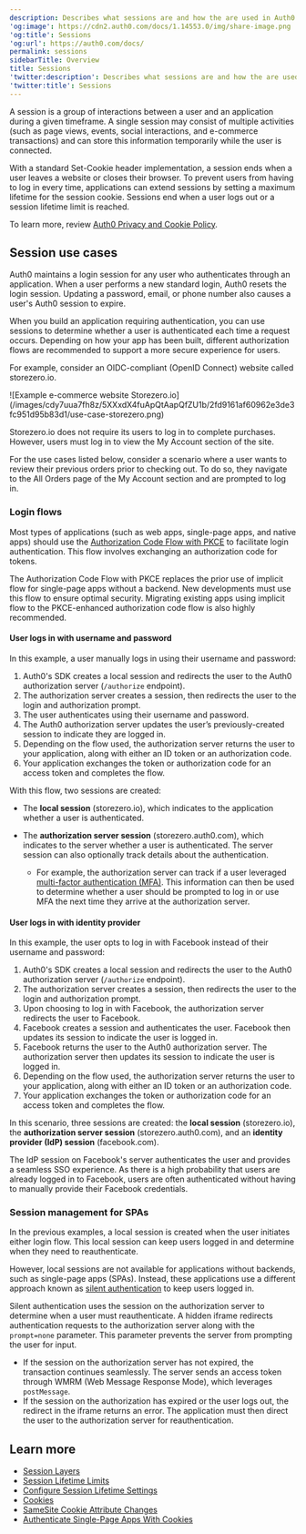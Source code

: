 ```yaml
---
description: Describes what sessions are and how the are used in Auth0.
'og:image': https://cdn2.auth0.com/docs/1.14553.0/img/share-image.png
'og:title': Sessions
'og:url': https://auth0.com/docs/
permalink: sessions
sidebarTitle: Overview
title: Sessions
'twitter:description': Describes what sessions are and how the are used in Auth0.
'twitter:title': Sessions
---
```

A session is a group of interactions between a user and an application during a given timeframe. A single session may consist of multiple activities (such as page views, events, social interactions, and e-commerce transactions) and can store this information temporarily while the user is connected.

With a standard Set-Cookie header implementation, a session ends when a user leaves a website or closes their browser. To prevent users from having to log in every time, applications can extend sessions by setting a maximum lifetime for the <Tooltip tip="Session Cookie: Entity that, when present, allows the user to be considered authenticated." cta="View Glossary" href="/docs/glossary?term=session+cookie">session cookie</Tooltip>. Sessions end when a user logs out or a session lifetime limit is reached.

To learn more, review [Auth0 Privacy and Cookie Policy](https://auth0.com/privacy).

## Session use cases

Auth0 maintains a login session for any user who authenticates through an application. When a user performs a new standard login, Auth0 resets the login session. Updating a password, email, or phone number also causes a user's Auth0 session to expire.

When you build an application requiring authentication, you can use sessions to determine whether a user is authenticated each time a request occurs. Depending on how your app has been built, different <Tooltip tip="Authorization Flow: Authorization grant (or workflow) specified in the OAuth 2.0 framework." cta="View Glossary" href="/docs/glossary?term=authorization+flows">authorization flows</Tooltip> are recommended to support a more secure experience for users.

For example, consider an OIDC-compliant (<Tooltip tip="OpenID: Open standard for authentication that allows applications to verify users' identities without collecting and storing login information." cta="View Glossary" href="/docs/glossary?term=OpenID">OpenID</Tooltip> Connect) website called storezero.io.

<Frame>![Example e-commerce website Storezero.io](/images/cdy7uua7fh8z/5XXxdX4fuApQtAapQfZU1b/2fd9161af60962e3de3fc951d95b83d1/use-case-storezero.png)</Frame>

Storezero.io does not require its users to log in to complete purchases. However, users must log in to view the My Account section of the site.

For the use cases listed below, consider a scenario where a user wants to review their previous orders prior to checking out. To do so, they navigate to the All Orders page of the My Account section and are prompted to log in.

### Login flows

Most types of applications (such as web apps, single-page apps, and native apps) should use the [Authorization Code Flow with PKCE](/docs/get-started/authentication-and-authorization-flow/authorization-code-flow-with-pkce) to facilitate login authentication. This flow involves exchanging an authorization code for tokens.

<Callout icon="file-lines" color="#0EA5E9" iconType="regular">

The Authorization Code Flow with PKCE replaces the prior use of implicit flow for single-page apps without a backend. New developments must use this flow to ensure optimal security. Migrating existing apps using implicit flow to the PKCE-enhanced authorization code flow is also highly recommended.

</Callout>

#### User logs in with username and password

In this example, a user manually logs in using their username and password:

1. Auth0's SDK creates a local session and redirects the user to the Auth0 authorization server (`/authorize` endpoint).
2. The authorization server creates a session, then redirects the user to the login and authorization prompt.
3. The user authenticates using their username and password.
4. The Auth0 authorization server updates the user’s previously-created session to indicate they are logged in.
5. Depending on the flow used, the authorization server returns the user to your application, along with either an ID token or an authorization code.
6. Your application exchanges the token or authorization code for an access token and completes the flow.

With this flow, two sessions are created:

* The **local session** (storezero.io), which indicates to the application whether a user is authenticated.
* The **<Tooltip tip="Authorization Server: Centralized server that contributes to defining the boundaries of a user’s access. For example, your authorization server can control the data, tasks, and features available to a user." cta="View Glossary" href="/docs/glossary?term=authorization+server">authorization server</Tooltip> session** (storezero.auth0.com), which indicates to the server whether a user is authenticated. The server session can also optionally track details about the authentication.

  + For example, the authorization server can track if a user leveraged [multi-factor authentication (MFA)](/docs/secure/multi-factor-authentication). This information can then be used to determine whether a user should be prompted to log in or use MFA the next time they arrive at the authorization server.

#### User logs in with identity provider

In this example, the user opts to log in with Facebook instead of their username and password:

1. Auth0's SDK creates a local session and redirects the user to the Auth0 authorization server (`/authorize` endpoint).
2. The authorization server creates a session, then redirects the user to the login and authorization prompt.
3. Upon choosing to log in with Facebook, the authorization server redirects the user to Facebook.
4. Facebook creates a session and authenticates the user. Facebook then updates its session to indicate the user is logged in.
5. Facebook returns the user to the Auth0 authorization server. The authorization server then updates its session to indicate the user is logged in.
6. Depending on the flow used, the authorization server returns the user to your application, along with either an ID token or an authorization code.
7. Your application exchanges the token or authorization code for an access token and completes the flow.

In this scenario, three sessions are created: the **local session** (storezero.io), the **authorization server session** (storezero.auth0.com), and an **<Tooltip tip="Identity Provider (IdP): Service that stores and manages digital identities." cta="View Glossary" href="/docs/glossary?term=identity+provider">identity provider</Tooltip> (IdP) session** (facebook.com).

The IdP session on Facebook's server authenticates the user and provides a seamless <Tooltip tip="Single Sign-On (SSO): Service that, after a user logs into one applicaton, automatically logs that user in to other applications." cta="View Glossary" href="/docs/glossary?term=SSO">SSO</Tooltip> experience. As there is a high probability that users are already logged in to Facebook, users are often authenticated without having to manually provide their Facebook credentials.

### Session management for SPAs

In the previous examples, a local session is created when the user initiates either login flow. This local session can keep users logged in and determine when they need to reauthenticate.

However, local sessions are not available for applications without backends, such as single-page apps (SPAs). Instead, these applications use a different approach known as [silent authentication](/docs/authenticate/login/configure-silent-authentication) to keep users logged in.

Silent authentication uses the session on the authorization server to determine when a user must reauthenticate. A hidden iframe redirects authentication requests to the authorization server along with the `prompt=none` parameter. This parameter prevents the server from prompting the user for input.

* If the session on the authorization server has not expired, the transaction continues seamlessly. The server sends an <Tooltip tip="Access Token: Authorization credential, in the form of an opaque string or JWT, used to access an API." cta="View Glossary" href="/docs/glossary?term=access+token">access token</Tooltip> through WMRM (Web Message Response Mode), which leverages `postMessage`.
* If the session on the authorization has expired or the user logs out, the redirect in the iframe returns an error. The application must then direct the user to the authorization server for reauthentication.

## Learn more

* [Session Layers](/docs/manage-users/sessions/session-layers)
* [Session Lifetime Limits](/docs/manage-users/sessions/session-lifetime-limits)
* [Configure Session Lifetime Settings](/docs/manage-users/sessions/configure-session-lifetime-settings)
* [Cookies](/docs/manage-users/cookies)
* [SameSite Cookie Attribute Changes](/docs/manage-users/cookies/samesite-cookie-attribute-changes)
* [Authenticate Single-Page Apps With Cookies](/docs/manage-users/cookies/spa-authenticate-with-cookies)